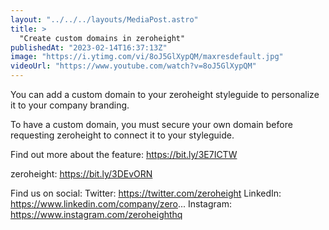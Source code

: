 ```yaml
---
layout: "../../../layouts/MediaPost.astro"
title: >
  "Create custom domains in zeroheight"
publishedAt: "2023-02-14T16:37:13Z"
image: "https://i.ytimg.com/vi/8oJ5GlXypQM/maxresdefault.jpg"
videoUrl: "https://www.youtube.com/watch?v=8oJ5GlXypQM"
---
```


You can add a custom domain to your zeroheight styleguide to personalize it to your company branding.

To have a custom domain, you must secure your own domain before requesting zeroheight to connect it to your styleguide.

Find out more about the feature: https://bit.ly/3E7ICTW

zeroheight: https://bit.ly/3DEvORN

Find us on social:
Twitter: https://twitter.com/zeroheight
LinkedIn: https://www.linkedin.com/company/zero...
Instagram: https://www.instagram.com/zeroheighthq
